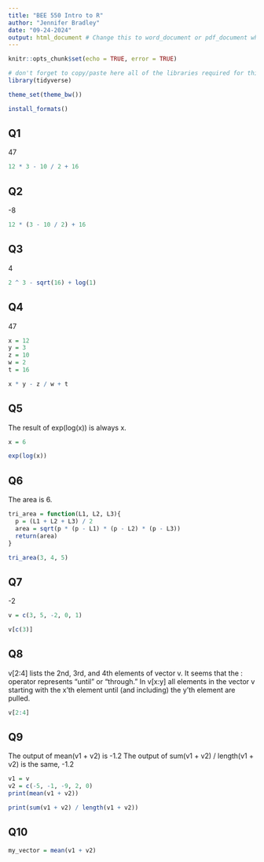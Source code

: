```yaml
---
title: "BEE 550 Intro to R"
author: "Jennifer Bradley"
date: "09-24-2024"
output: html_document # Change this to word_document or pdf_document when ready to submit
---
```


```r
knitr::opts_chunk$set(echo = TRUE, error = TRUE)

# don't forget to copy/paste here all of the libraries required for this week's lab
library(tidyverse)

theme_set(theme_bw())
```

```r
install_formats()
```

## Q1
47

```r
12 * 3 - 10 / 2 + 16
```
## Q2
-8

```r
12 * (3 - 10 / 2) + 16
```
## Q3
4

```r
2 ^ 3 - sqrt(16) + log(1)
```
## Q4
47

```r
x = 12 
y = 3
z = 10
w = 2
t = 16

x * y - z / w + t
```
## Q5
The result of exp(log(x)) is always x.

```r
x = 6

exp(log(x))
```

## Q6
The area is 6.

```r
tri_area = function(L1, L2, L3){
  p = (L1 + L2 + L3) / 2
  area = sqrt(p * (p - L1) * (p - L2) * (p - L3))
  return(area)
}

tri_area(3, 4, 5)
```

## Q7
-2

```r
v = c(3, 5, -2, 0, 1)

v[c(3)]
```

## Q8
v[2:4] lists the 2nd, 3rd, and 4th elements of vector v. It seems that the : operator represents "until" or "through." In v[x:y] all elements in the vector v starting with the x'th element until (and including) the y'th element are pulled.

```r
v[2:4]
```

## Q9
The output of mean(v1 + v2) is -1.2
The output of sum(v1 + v2) / length(v1 + v2) is the same, -1.2

```r
v1 = v
v2 = c(-5, -1, -9, 2, 0)
print(mean(v1 + v2))

print(sum(v1 + v2) / length(v1 + v2))
```

## Q10


```r
my_vector = mean(v1 + v2)


```





















